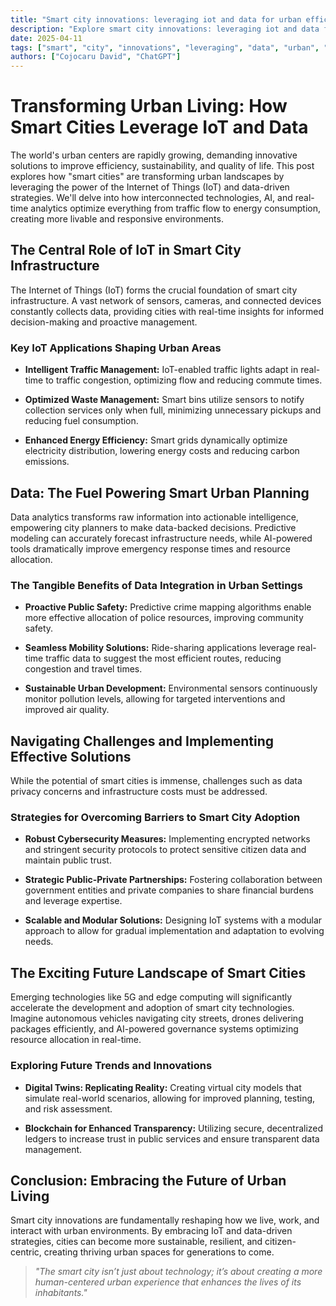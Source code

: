```yaml
---
title: "Smart city innovations: leveraging iot and data for urban efficiency"
description: "Explore smart city innovations: leveraging iot and data for urban efficiency in this detailed guide, offering insights, strategies, and practical tips to enhance your understanding and application of the topic."
date: 2025-04-11
tags: ["smart", "city", "innovations", "leveraging", "data", "urban", "efficiency"]
authors: ["Cojocaru David", "ChatGPT"]
---
```


# Transforming Urban Living: How Smart Cities Leverage IoT and Data

The world's urban centers are rapidly growing, demanding innovative solutions to improve efficiency, sustainability, and quality of life. This post explores how "smart cities" are transforming urban landscapes by leveraging the power of the Internet of Things (IoT) and data-driven strategies. We'll delve into how interconnected technologies, AI, and real-time analytics optimize everything from traffic flow to energy consumption, creating more livable and responsive environments.

## The Central Role of IoT in Smart City Infrastructure

The Internet of Things (IoT) forms the crucial foundation of smart city infrastructure. A vast network of sensors, cameras, and connected devices constantly collects data, providing cities with real-time insights for informed decision-making and proactive management.

### Key IoT Applications Shaping Urban Areas

*   **Intelligent Traffic Management:** IoT-enabled traffic lights adapt in real-time to traffic congestion, optimizing flow and reducing commute times.

*   **Optimized Waste Management:** Smart bins utilize sensors to notify collection services only when full, minimizing unnecessary pickups and reducing fuel consumption.

*   **Enhanced Energy Efficiency:** Smart grids dynamically optimize electricity distribution, lowering energy costs and reducing carbon emissions.

## Data: The Fuel Powering Smart Urban Planning

Data analytics transforms raw information into actionable intelligence, empowering city planners to make data-backed decisions. Predictive modeling can accurately forecast infrastructure needs, while AI-powered tools dramatically improve emergency response times and resource allocation.

### The Tangible Benefits of Data Integration in Urban Settings

*   **Proactive Public Safety:** Predictive crime mapping algorithms enable more effective allocation of police resources, improving community safety.

*   **Seamless Mobility Solutions:** Ride-sharing applications leverage real-time traffic data to suggest the most efficient routes, reducing congestion and travel times.

*   **Sustainable Urban Development:** Environmental sensors continuously monitor pollution levels, allowing for targeted interventions and improved air quality.

## Navigating Challenges and Implementing Effective Solutions

While the potential of smart cities is immense, challenges such as data privacy concerns and infrastructure costs must be addressed.

### Strategies for Overcoming Barriers to Smart City Adoption

*   **Robust Cybersecurity Measures:** Implementing encrypted networks and stringent security protocols to protect sensitive citizen data and maintain public trust.

*   **Strategic Public-Private Partnerships:** Fostering collaboration between government entities and private companies to share financial burdens and leverage expertise.

*   **Scalable and Modular Solutions:** Designing IoT systems with a modular approach to allow for gradual implementation and adaptation to evolving needs.

## The Exciting Future Landscape of Smart Cities

Emerging technologies like 5G and edge computing will significantly accelerate the development and adoption of smart city technologies. Imagine autonomous vehicles navigating city streets, drones delivering packages efficiently, and AI-powered governance systems optimizing resource allocation in real-time.

### Exploring Future Trends and Innovations

*   **Digital Twins: Replicating Reality:** Creating virtual city models that simulate real-world scenarios, allowing for improved planning, testing, and risk assessment.

*   **Blockchain for Enhanced Transparency:** Utilizing secure, decentralized ledgers to increase trust in public services and ensure transparent data management.

## Conclusion: Embracing the Future of Urban Living

Smart city innovations are fundamentally reshaping how we live, work, and interact with urban environments. By embracing IoT and data-driven strategies, cities can become more sustainable, resilient, and citizen-centric, creating thriving urban spaces for generations to come.

> *"The smart city isn’t just about technology; it’s about creating a more human-centered urban experience that enhances the lives of its inhabitants."*
